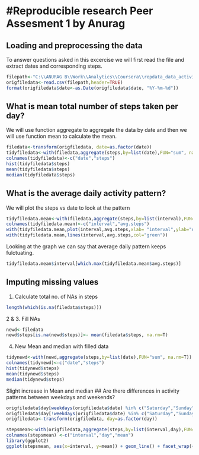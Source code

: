 #Reproducible research Peer Assesment 1 by Anurag
=====================================================

## Loading and preprocessing the data
To answer questions asked in this excercise we will first read the file and extract dates and corresponding steps.
```r
filepath<-"C:\\ANURAG B\\Work\\Analytics\\Coursera\\repdata_data_activity\\activity.csv"
origfiledata<-read.csv(filepath,header=TRUE)
format(origfiledata$date<-as.Date(origfiledata$date, "%Y-%m-%d"))
```

## What is mean total number of steps taken per day?
We will use function aggregate to aggregate the data by date and then we will use function mean to calculate the mean.
```r
filedata<-transform(origfiledata, date=as.factor(date))
tidyfiledata<-with(filedata,aggregate(steps,by=list(date),FUN="sum", na.rm=T))
colnames(tidyfiledata)<-c("date","steps")
hist(tidyfiledata$steps)
mean(tidyfiledata$steps)
median(tidyfiledata$steps)
```

## What is the average daily activity pattern?
We will plot the steps vs date to look at the pattern
```r
tidyfiledata.mean<-with(filedata,aggregate(steps,by=list(interval),FUN="mean", na.rm=T))
colnames(tidyfiledata.mean)<-c("interval","avg.steps")
with(tidyfiledata.mean,plot(interval,avg.steps,xlab= "interval",ylab="Average Steps",main="Pattern"))
with(tidyfiledata.mean,lines(interval,avg.steps,col="green"))
```
Looking at the graph we can say that average daily pattern keeps fulctuating.

```r
tidyfiledata.mean$interval[which.max(tidyfiledata.mean$avg.steps)] 
```

## Imputing missing values
1. Calculate total no. of NAs in steps

```r
length(which(is.na(filedata$steps)))
```

2 & 3. Fill NAs 

```r
newd<-filedata
newd$steps[is.na(newd$steps)]<- mean(filedata$steps, na.rm=T)

```
4.  New Mean and median with filled data 

```r
tidynewd<-with(newd,aggregate(steps,by=list(date),FUN="sum", na.rm=T))
colnames(tidynewd)<-c("date","steps")
hist(tidynewd$steps)
mean(tidynewd$steps)
median(tidynewd$steps)
```
Slight increase in Mean and median
## Are there differences in activity patterns between weekdays and weekends?
```r
origfiledata$day[weekdays(origfiledata$date) %in% c("Saturday","Sunday")] <- "weekend"
origfiledata$day[!weekdays(origfiledata$date) %in% c("Saturday","Sunday")] <- "weekday"
origfiledata<-transform(origfiledata, day=as.factor(day))

stepsmean<-with(origfiledata,aggregate(steps,by=list(interval,day),FUN="mean", na.rm=T))
colnames(stepsmean) <-c("interval","day","mean")
library(ggplot2)
ggplot(stepsmean, aes(x=interval, y=mean)) + geom_line() + facet_wrap(~ day, ncol=1)

```


